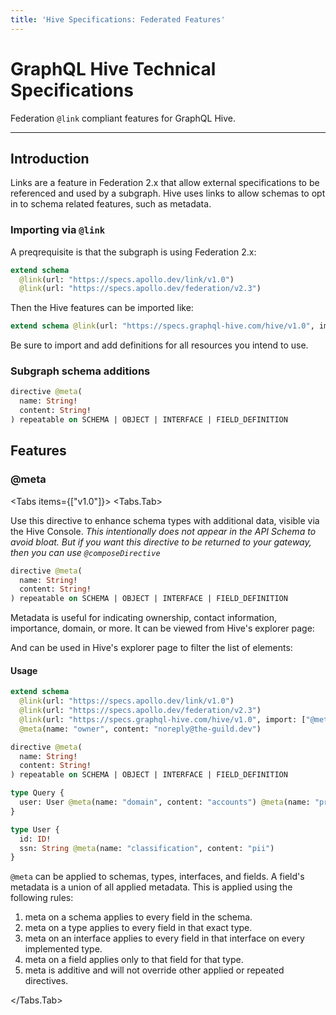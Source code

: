 ```yaml
---
title: 'Hive Specifications: Federated Features'
---
```



# GraphQL Hive Technical Specifications

Federation `@link` compliant features for GraphQL Hive.

---

## Introduction

Links are a feature in Federation 2.x that allow external specifications to be referenced and used
by a subgraph. Hive uses links to allow schemas to opt in to schema related features, such as
metadata.

### Importing via `@link`

A preqrequisite is that the subgraph is using Federation 2.x:

```graphql
extend schema
  @link(url: "https://specs.apollo.dev/link/v1.0")
  @link(url: "https://specs.apollo.dev/federation/v2.3")
```

Then the Hive features can be imported like:

```graphql
extend schema @link(url: "https://specs.graphql-hive.com/hive/v1.0", import: ["@meta"])
```

Be sure to import and add definitions for all resources you intend to use.

### Subgraph schema additions

```graphql
directive @meta(
  name: String!
  content: String!
) repeatable on SCHEMA | OBJECT | INTERFACE | FIELD_DEFINITION
```

## Features

### @meta

<Tabs items={["v1.0"]}>
<Tabs.Tab>

Use this directive to enhance schema types with additional data, visible via the Hive Console. _This
intentionally does not appear in the API Schema to avoid bloat. But if you want this directive to be
returned to your gateway, then you can use `@composeDirective`_

```graphql
directive @meta(
  name: String!
  content: String!
) repeatable on SCHEMA | OBJECT | INTERFACE | FIELD_DEFINITION
```

Metadata is useful for indicating ownership, contact information, importance, domain, or more. It
can be viewed from Hive's explorer page:


<NextImage
  alt="Explorer with Metadata Visible"
  src={explorerMetadataViewImage}
  className="mt-10 max-w-2xl rounded-lg drop-shadow-md"
/>

And can be used in Hive's explorer page to filter the list of elements:


<NextImage
  alt="Explorer with Metadata Filter"
  src={explorerMetadataFilterImage}
  className="mt-10 max-w-2xl rounded-lg drop-shadow-md"
/>

#### Usage

```graphql
extend schema
  @link(url: "https://specs.apollo.dev/link/v1.0")
  @link(url: "https://specs.apollo.dev/federation/v2.3")
  @link(url: "https://specs.graphql-hive.com/hive/v1.0", import: ["@meta"])
  @meta(name: "owner", content: "noreply@the-guild.dev")

directive @meta(
  name: String!
  content: String!
) repeatable on SCHEMA | OBJECT | INTERFACE | FIELD_DEFINITION

type Query {
  user: User @meta(name: "domain", content: "accounts") @meta(name: "priority", content: "tier-1")
}

type User {
  id: ID!
  ssn: String @meta(name: "classification", content: "pii")
}
```

`@meta` can be applied to schemas, types, interfaces, and fields. A field's metadata is a union of
all applied metadata. This is applied using the following rules:

1. meta on a schema applies to every field in the schema.
2. meta on a type applies to every field in that exact type.
3. meta on an interface applies to every field in that interface on every implemented type.
4. meta on a field applies only to that field for that type.
5. meta is additive and will not override other applied or repeated directives.

</Tabs.Tab>
</Tabs>
